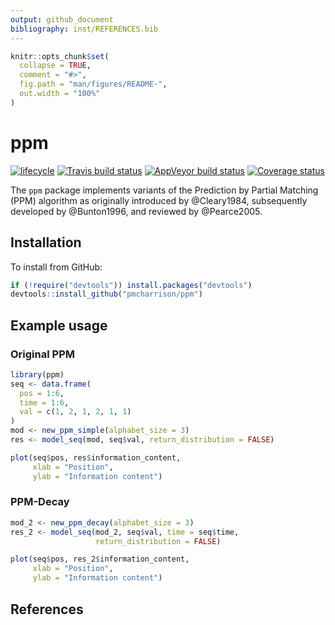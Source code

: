 ```yaml
---
output: github_document
bibliography: inst/REFERENCES.bib
---
```


<!-- README.md is generated from README.Rmd. Please edit that file -->

```r
knitr::opts_chunk$set(
  collapse = TRUE,
  comment = "#>",
  fig.path = "man/figures/README-",
  out.width = "100%"
)
```
# ppm

[![lifecycle](https://img.shields.io/badge/lifecycle-experimental-orange.svg)](https://www.tidyverse.org/lifecycle/#experimental)
[![Travis build status](https://travis-ci.org/pmcharrison/ppm.svg?branch=master)](https://travis-ci.org/pmcharrison/ppm)
[![AppVeyor build status](https://ci.appveyor.com/api/projects/status/github/pmcharrison/ppm?branch=master&svg=true)](https://ci.appveyor.com/project/pmcharrison/ppm)
[![Coverage status](https://coveralls.io/repos/github/pmcharrison/ppm/badge.svg)](https://coveralls.io/r/pmcharrison/ppm?branch=master)

The `ppm` package implements variants of the Prediction by Partial Matching (PPM)
algorithm as originally introduced by @Cleary1984,
subsequently developed by @Bunton1996,
and reviewed by @Pearce2005.

## Installation

To install from GitHub:

``` r
if (!require("devtools")) install.packages("devtools")
devtools::install_github("pmcharrison/ppm")
```

## Example usage

### Original PPM

```r
library(ppm)
seq <- data.frame(
  pos = 1:6,
  time = 1:6,
  val = c(1, 2, 1, 2, 1, 1)
)
mod <- new_ppm_simple(alphabet_size = 3)
res <- model_seq(mod, seq$val, return_distribution = FALSE)

plot(seq$pos, res$information_content,
     xlab = "Position",
     ylab = "Information content")

```

### PPM-Decay

```r
mod_2 <- new_ppm_decay(alphabet_size = 3)
res_2 <- model_seq(mod_2, seq$val, time = seq$time,
                   return_distribution = FALSE)

plot(seq$pos, res_2$information_content,
     xlab = "Position",
     ylab = "Information content")

```

## References
